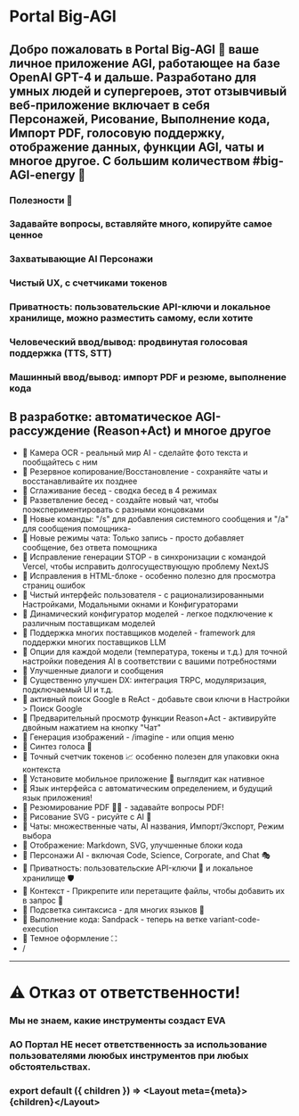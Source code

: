 

# Portal Big-AGI

## Добро пожаловать в Portal Big-AGI 👋 ваше личное приложение AGI, работающее на базе OpenAI GPT-4 и дальше. Разработано для умных людей и супергероев, этот отзывчивый веб-приложение включает в себя Персонажей, Рисование, Выполнение кода, Импорт PDF, голосовую поддержку, отображение данных, функции AGI, чаты и многое другое. С большим количеством #big-AGI-energy 🚀

### **Полезности 👊**

### Задавайте вопросы, вставляйте много, копируйте самое ценное

### **Захватывающие AI Персонажи**

### Чистый UX, с счетчиками токенов

### **Приватность**: пользовательские API-ключи и локальное хранилище, можно разместить самому, если хотите

### **Человеческий ввод/вывод**: продвинутая голосовая поддержка (TTS, STT)

### **Машинный ввод/вывод**: импорт PDF и резюме, выполнение кода

## В разработке: автоматическое AGI-рассуждение (Reason+Act) и многое другое

- 🎉 Камера OCR - реальный мир AI - сделайте фото текста и пообщайтесь с ним
- 🎉 Резервное копирование/Восстановление - сохраняйте чаты и восстанавливайте их позднее
- 🎉 Сглаживание бесед - сводка бесед в 4 режимах
- 🎉 Разветвление бесед - создайте новый чат, чтобы поэкспериментировать с разными концовками
- 🎉 Новые команды: "/s" для добавления системного сообщения и "/a" для сообщения помощника-
- 🎉 Новые режимы чата: Только запись - просто добавляет сообщение, без ответа помощника
- 🎉 Исправление генерации STOP - в синхронизации с командой Vercel, чтобы исправить долгосуществующую проблему NextJS
- 🎉 Исправления в HTML-блоке - особенно полезно для просмотра страниц ошибок
- 🎉 Чистый интерфейс пользователя - с рационализированными Настройками, Модальными окнами и Конфигураторами
- 🎉 Динамический конфигуратор моделей - легкое подключение к различным поставщикам моделей
- 🎉 Поддержка многих поставщиков моделей - framework для поддержки многих поставщиков LLM
- 🎉 Опции для каждой модели (температура, токены и т.д.) для точной настройки поведения AI в соответствии с вашими потребностями
- 🎉 Улучшенные диалоги и сообщения
- 🎉 Существенно улучшен DX: интеграция TRPC, модуляризация, подключаемый UI и т.д.
- 🎉 активный поиск Google в ReAct - добавьте свои ключи в Настройки &gt; Поиск Google
- 🎉 Предварительный просмотр функции Reason+Act - активируйте двойным нажатием на кнопку "Чат"
- 🎉 Генерация изображений - /imagine - или опция меню
- 🎉 Синтез голоса 📣
- 🎉 Точный счетчик токенов 📈 особенно полезен для упаковки окна контекста
- 🎉 Установите мобильное приложение 📲 выглядит как нативное
- 🎉 Язык интерфейса с автоматическим определением, и будущий язык приложения!
- 🎉 Резюмирование PDF 🧩🤯 - задавайте вопросы PDF!
- 🎉 Рисование SVG - рисуйте с AI 🎨
- 🎉 Чаты: множественные чаты, AI названия, Импорт/Экспорт, Режим выбора
- 🎉 Отображение: Markdown, SVG, улучшенные блоки кода
- 🎉 Персонажи AI - включая Code, Science, Corporate, and Chat 🎭
- 🎉 Приватность: пользовательские API-ключи 🔑 и локальное хранилище 🛡️
- 🎉 Контекст - Прикрепите или перетащите файлы, чтобы добавить их в запрос 📁
- 🎉 Подсветка синтаксиса - для многих языков 🌈
- 🎉 Выполнение кода: Sandpack - теперь на ветке variant-code-execution
- 🌙 Темное оформление ⛶
- /

---

# ⚠️ Отказ от ответственности!

### Мы не знаем, какие инструменты создаст EVA

### АО Портал НЕ несет ответственность за использование пользователями лююбых инструментов при любых обстоятельствах.

### export default ({ children }) =&gt; &lt;Layout meta={meta}&gt;{children}&lt;/Layout&gt;